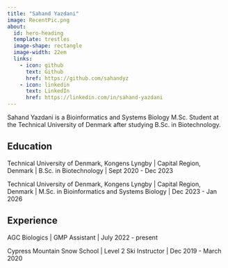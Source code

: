 ```yaml
---
title: "Sahand Yazdani"
image: RecentPic.png
about:
  id: hero-heading
  template: trestles
  image-shape: rectangle
  image-width: 22em
  links: 
    - icon: github
      text: Github
      href: https://github.com/sahandyz
    - icon: linkedin
      text: LinkedIn
      href: https://linkedin.com/in/sahand-yazdani
---
```


::: {#hero-heading}
Sahand Yazdani is a Bioinformatics and Systems Biology M.Sc. Student at the Technical University of Denmark after studying B.Sc. in Biotechnology.

## Education

Technical University of Denmark, Kongens Lyngby \| Capital Region, Denmark \| B.Sc. in Biotechnology \| Sept 2020 - Dec 2023

Technical University of Denmark, Kongens Lyngby \| Capital Region, Denmark \| M.Sc. in Bioinformatics and Systems Biology \| Dec 2023 - Jan 2026

## Experience

AGC Biologics \| GMP Assistant \| July 2022 - present

Cypress Mountain Snow School \| Level 2 Ski Instructor \| Dec 2019 - March 2020
:::
